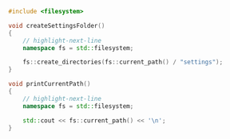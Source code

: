 ```cpp
#include <filesystem>

void createSettingsFolder()
{
	// highlight-next-line
	namespace fs = std::filesystem;

	fs::create_directories(fs::current_path() / "settings");
}

void printCurrentPath()
{
	// highlight-next-line
	namespace fs = std::filesystem;

	std::cout << fs::current_path() << '\n';
}
```